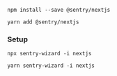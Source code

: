 ```npm
npm install --save @sentry/nextjs
```

```yarn
yarn add @sentry/nextjs
```

### Setup

```Npx
npx sentry-wizard -i nextjs
```

```Yarn
yarn sentry-wizard -i nextjs
```
